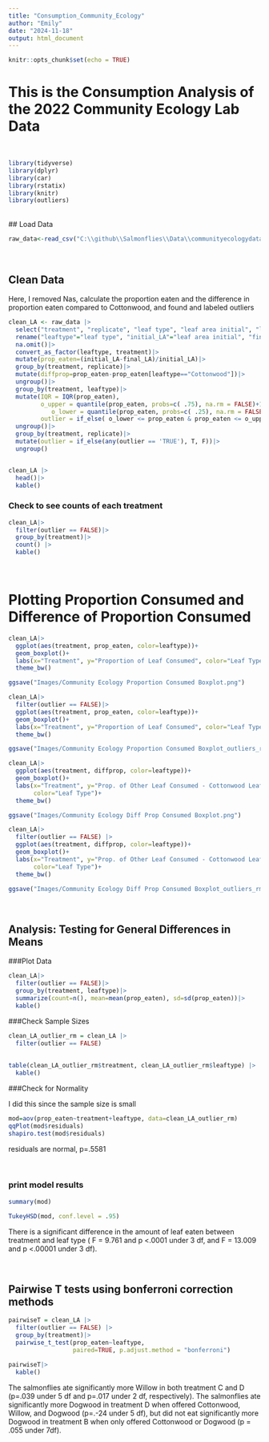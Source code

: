 ```yaml
---
title: "Consumption_Community_Ecology"
author: "Emily"
date: "2024-11-18"
output: html_document
---
```


```r
knitr::opts_chunk$set(echo = TRUE)
```

# This is the Consumption Analysis of the 2022 Community Ecology Lab Data 

<br>

```r
library(tidyverse)
library(dplyr)
library(car)
library(rstatix)
library(knitr)
library(outliers)
```

<br>
## Load Data 

```r
raw_data<-read_csv("C:\\github\\Salmonflies\\Data\\communityecologydata_2022.csv", n_max=84)

```
<br>

## Clean Data 

Here, I removed Nas, calculate the proportion eaten and the difference in proportion eaten compared to Cottonwood, and found and labeled outliers

```r
clean_LA <- raw_data |>
  select("treatment", "replicate", "leaf type", "leaf area initial", "leaf area final" )|>
  rename("leaftype"="leaf type", "initial_LA"="leaf area initial", "final_LA"="leaf area final")|>
  na.omit()|>
  convert_as_factor(leaftype, treatment)|>
  mutate(prop_eaten=(initial_LA-final_LA)/initial_LA)|>
  group_by(treatment, replicate)|>
  mutate(diffprop=prop_eaten-prop_eaten[leaftype=="Cottonwood"])|>
  ungroup()|>
  group_by(treatment, leaftype)|>
  mutate(IQR = IQR(prop_eaten), 
         o_upper = quantile(prop_eaten, probs=c( .75), na.rm = FALSE)+1.5*IQR,  
            o_lower = quantile(prop_eaten, probs=c( .25), na.rm = FALSE)-1.5*IQR, 
         outlier = if_else( o_lower <= prop_eaten & prop_eaten <= o_upper, F,T))|>
  ungroup()|>
  group_by(treatment, replicate)|>
  mutate(outlier = if_else(any(outlier == 'TRUE'), T, F))|>
  ungroup()


clean_LA |>
  head()|>
  kable()
```




### Check to see counts of each treatment

```r
clean_LA|>
  filter(outlier == FALSE)|>
  group_by(treatment)|>
  count() |>
  kable()
```

<br>

# Plotting Proportion Consumed and Difference of Proportion Consumed 

```r
clean_LA|>
  ggplot(aes(treatment, prop_eaten, color=leaftype))+
  geom_boxplot()+
  labs(x="Treatment", y="Proportion of Leaf Consumed", color="Leaf Type")+
  theme_bw()

ggsave("Images/Community Ecology Proportion Consumed Boxplot.png")

clean_LA|>
  filter(outlier == FALSE)|>
  ggplot(aes(treatment, prop_eaten, color=leaftype))+
  geom_boxplot()+
  labs(x="Treatment", y="Proportion of Leaf Consumed", color="Leaf Type")+
  theme_bw()

ggsave("Images/Community Ecology Proportion Consumed Boxplot_outliers_rm.png")

```

```r
clean_LA|>
  ggplot(aes(treatment, diffprop, color=leaftype))+
  geom_boxplot()+
  labs(x="Treatment", y="Prop. of Other Leaf Consumed - Cottonwood Leaf Consumed", 
       color="Leaf Type")+
  theme_bw()

ggsave("Images/Community Ecology Diff Prop Consumed Boxplot.png")

clean_LA|> 
  filter(outlier == FALSE) |>
  ggplot(aes(treatment, diffprop, color=leaftype))+
  geom_boxplot()+
  labs(x="Treatment", y="Prop. of Other Leaf Consumed - Cottonwood Leaf Consumed", 
       color="Leaf Type")+
  theme_bw()

ggsave("Images/Community Ecology Diff Prop Consumed Boxplot_outliers_rm.png")
```

<br>


## Analysis: Testing for General Differences in Means



###Plot Data 

```r
clean_LA|>
  filter(outlier == FALSE)|>
  group_by(treatment, leaftype)|>
  summarize(count=n(), mean=mean(prop_eaten), sd=sd(prop_eaten))|>
  kable()
```



###Check Sample Sizes

```r
clean_LA_outlier_rm = clean_LA |>
  filter(outlier == FALSE)
  
  
table(clean_LA_outlier_rm$treatment, clean_LA_outlier_rm$leaftype) |>
  kable()
```

###Check for Normality

I did this since the sample size is small
```r
mod=aov(prop_eaten~treatment+leaftype, data=clean_LA_outlier_rm)
qqPlot(mod$residuals)
shapiro.test(mod$residuals) 
```

residuals are normal, p=.5581

<br>

### print model results 
```r
summary(mod)

TukeyHSD(mod, conf.level = .95)
```

There is a significant difference in the amount of leaf eaten between treatment and leaf type ( F = 9.761 and p <.0001 under 3 df, and F = 13.009 and p <.00001 under 3 df). 

<br>

## Pairwise T tests using bonferroni correction methods 
```r
pairwiseT = clean_LA |>
  filter(outlier == FALSE) |>
  group_by(treatment)|>
  pairwise_t_test(prop_eaten~leaftype, 
                  paired=TRUE, p.adjust.method = "bonferroni")

pairwiseT|>
  kable()
```

The salmonflies ate significantly more Willow in both treatment C and D (p=.039 under 5 df and p=.017 under 2 df, respectively). The salmonflies ate significantly more Dogwood in treatment D when offered Cottonwood, Willow, and Dogwood (p=.-24 under 5 df), but did not eat significantly more Dogwood in treatment B when only offered Cottonwood or Dogwood (p = .055 under 7df).


